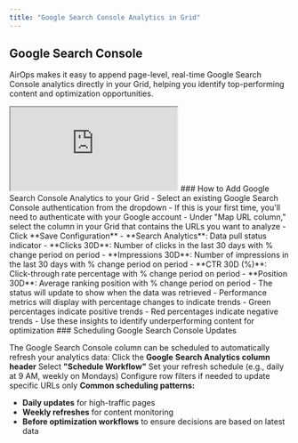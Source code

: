 ```yaml
---
title: "Google Search Console Analytics in Grid"
---
```


## Google Search Console

AirOps makes it easy to append page-level, real-time Google Search Console analytics directly in your Grid, helping you identify top-performing content and optimization opportunities.

<Frame>
<iframe
  src="https://demo.arcade.software/ZqW7Km3R3QoJ5FGBRwT2?embed"
  title="Arcade demo"
  allowFullScreen
  allow="clipboard-write"
  className="w-full rounded-xl"
  style={{width: '100%', maxWidth: '100%', aspectRatio: '1.5 / 1', height: '100%', border: 'none'}}
></iframe>
</Frame>
### How to Add Google Search Console Analytics to your Grid
<Steps>
<Step title="Click the Add Column button in your Grid"/>
<Step title=" Select Google Search Console from the Analytics section of the dropdown menu"/>
<Step title="Connect to your Google Search Console account:">
   - Select an existing Google Search Console authentication from the dropdown
   - If this is your first time, you'll need to authenticate with your Google account
</Step>
<Step title="Configure the data mapping:">
   - Under "Map URL column," select the column in your Grid that contains the URLs you want to analyze
   - Click **Save Configuration**
</Step>
<Step title="Your Grid will now display new Search Console analytics columns:">
   - **Search Analytics**: Data pull status indicator
   - **Clicks 30D**: Number of clicks in the last 30 days with % change period on period
   - **Impressions 30D**: Number of impressions in the last 30 days with % change period on period
   - **CTR 30D (%)**: Click-through rate percentage with % change period on period
   - **Position 30D**: Average ranking position with % change period on period
</Step>
<Step title="To fetch the latest data, click the Play button in the Search Analytics column">
   - The status will update to show when the data was retrieved
   - Performance metrics will display with percentage changes to indicate trends
</Step>
<Step title="Review the analytics data directly in your Grid:">
   - Green percentages indicate positive trends
   - Red percentages indicate negative trends
   - Use these insights to identify underperforming content for optimization
</Step>
</Steps>
### Scheduling Google Search Console Updates

The Google Search Console column can be scheduled to automatically refresh your analytics data:
<Steps>
<Step>
Click the **Google** **Search Analytics column header**
</Step>
<Step>
 Select **"Schedule Workflow"**
</Step>
<Step>
 Set your refresh schedule (e.g., daily at 9 AM, weekly on Mondays)
</Step>
<Step>
 Configure row filters if needed to update specific URLs only
</Step>
</Steps>
**Common scheduling patterns:**

- **Daily updates** for high-traffic pages
- **Weekly refreshes** for content monitoring
- **Before optimization workflows** to ensure decisions are based on latest data
